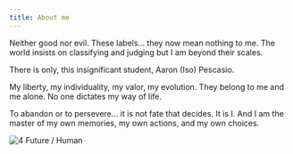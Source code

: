 ```yaml
---
title: About me
---
```


Neither good nor evil. These labels... they now mean nothing to me. The world insists on classifying and judging but I am beyond their scales. 

There is only, this insignificant student, Aaron (Iso) Pescasio. 

My liberty, my individuality, my valor, my evolution. They belong to me and me alone. No one dictates my way of life.

To abandon or to persevere... it is not fate that decides. It is I. And I am the master of my own memories, my own actions, and my own choices.

![4 Future / Human](/images/future/4-Future-&-Human-About-Me.png) 
